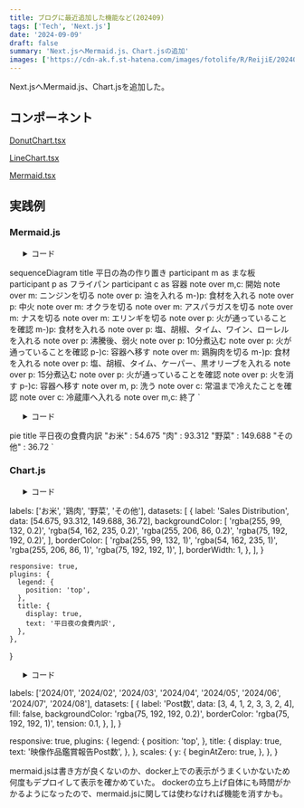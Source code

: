 ```yaml
---
title: ブログに最近追加した機能など(202409)
tags: ['Tech', 'Next.js']
date: '2024-09-09'
draft: false
summary: 'Next.jsへMermaid.js、Chart.jsの追加'
images: ['https://cdn-ak.f.st-hatena.com/images/fotolife/R/ReijiE/20240909/20240909131807.png']
---
```


Next.jsへMermaid.js、Chart.jsを追加した。

## コンポーネント

[DonutChart.tsx](https://github.com/reiji990/blog/blob/main/components/DonutChart.tsx)

[LineChart.tsx](https://github.com/reiji990/blog/blob/main/components/LineChart.tsx)

[Mermaid.tsx](https://github.com/reiji990/blog/blob/main/components/Mermaid.tsx)

## 実践例

### Mermaid.js

<ul>
    <details close>
        <summary>コード</summary>

```
export const sequenceDiagram = `
  sequenceDiagram title 平日の為の作り置き
  participant m as まな板
  participant p as フライパン
  participant c as 容器
note over m,c: 開始
note over m: ニンジンを切る
note over p: 油を入れる
m-)p: 食材を入れる
note over p: 中火
note over m: オクラを切る
note over m: アスパラガスを切る
note over m: ナスを切る
note over m: エリンギを切る
note over p: 火が通っていることを確認
m-)p: 食材を入れる
note over p: 塩、胡椒、タイム、ワイン、ローレルを入れる
note over p: 沸騰後、弱火
note over p: 10分煮込む
note over p: 火が通っていることを確認
p-)c: 容器へ移す
note over m: 鶏胸肉を切る
m-)p: 食材を入れる
note over p: 塩、胡椒、タイム、ケーパー、黒オリーブを入れる
note over p: 15分煮込む
note over p: 火が通っていることを確認
note over p: 火を消す
p-)c: 容器へ移す
note over m, p: 洗う
note over c: 常温まで冷えたことを確認
note over c: 冷蔵庫へ入れる
note over m,c: 終了
`

<Mermaid chart={sequenceDiagram} />
```

    </details>
</ul>

  sequenceDiagram title 平日の為の作り置き
  participant m as まな板
  participant p as フライパン
  participant c as 容器
note over m,c: 開始
note over m: ニンジンを切る
note over p: 油を入れる
m-)p: 食材を入れる
note over p: 中火
note over m: オクラを切る
note over m: アスパラガスを切る
note over m: ナスを切る
note over m: エリンギを切る
note over p: 火が通っていることを確認
m-)p: 食材を入れる
note over p: 塩、胡椒、タイム、ワイン、ローレルを入れる
note over p: 沸騰後、弱火
note over p: 10分煮込む
note over p: 火が通っていることを確認
p-)c: 容器へ移す
note over m: 鶏胸肉を切る
m-)p: 食材を入れる
note over p: 塩、胡椒、タイム、ケーパー、黒オリーブを入れる
note over p: 15分煮込む
note over p: 火が通っていることを確認
note over p: 火を消す
p-)c: 容器へ移す
note over m, p: 洗う
note over c: 常温まで冷えたことを確認
note over c: 冷蔵庫へ入れる
note over m,c: 終了
`

<Mermaid chart={sequenceDiagram} />

<ul>
    <details close>
        <summary>コード</summary>

```
export const pie = `
pie title 平日夜の食費内訳
    "お米" : 54.675
    "鶏肉" : 93.312
    "野菜" : 149.688
    "その他" : 36.72
`

<Mermaid chart={pie} />
```

    </details>
</ul>

pie title 平日夜の食費内訳
    "お米" : 54.675
    "肉" : 93.312
    "野菜" : 149.688
    "その他" : 36.72
`

<Mermaid chart={pie} />

### Chart.js

<ul>
    <details close>
        <summary>コード</summary>

```
export const data = {
labels: ['お米', '肉', '野菜', 'その他'],
      datasets: [
        {
          label: 'Sales Distribution',
          data: [54.675, 93.312, 149.688, 36.72],
          backgroundColor: [
            'rgba(255, 99, 132, 0.2)',
            'rgba(54, 162, 235, 0.2)',
            'rgba(255, 206, 86, 0.2)',
            'rgba(75, 192, 192, 0.2)',
          ],
          borderColor: [
            'rgba(255, 99, 132, 1)',
            'rgba(54, 162, 235, 1)',
            'rgba(255, 206, 86, 1)',
            'rgba(75, 192, 192, 1)',
          ],
      borderWidth: 1,
    },
  ],
}

export const options = {
    responsive: true,
    plugins: {
      legend: {
        position: 'top',
      },
      title: {
        display: true,
        text: '平日夜の食費内訳',
      },
    },
  }

<DonutChart data={data} options={options} />
```

    </details>
</ul>

labels: ['お米', '鶏肉', '野菜', 'その他'],
      datasets: [
        {
          label: 'Sales Distribution',
          data: [54.675, 93.312, 149.688, 36.72],
          backgroundColor: [
            'rgba(255, 99, 132, 0.2)',
            'rgba(54, 162, 235, 0.2)',
            'rgba(255, 206, 86, 0.2)',
            'rgba(75, 192, 192, 0.2)',
          ],
          borderColor: [
            'rgba(255, 99, 132, 1)',
            'rgba(54, 162, 235, 1)',
            'rgba(255, 206, 86, 1)',
            'rgba(75, 192, 192, 1)',
          ],
      borderWidth: 1,
    },
  ],
}

    responsive: true,
    plugins: {
      legend: {
        position: 'top',
      },
      title: {
        display: true,
        text: '平日夜の食費内訳',
      },
    },
  }

<DonutChart data={data} options={options} />

<ul>
    <details close>
        <summary>コード</summary>

```
export const data1 = {
  labels: ['2024/01', '2024/02', '2024/03', '2024/04', '2024/05', '2024/06', '2024/07', '2024/08'],
  datasets: [
    {
      label: 'Post数',
      data: [3, 4, 1, 2, 3, 3, 2, 4],
      fill: false,
      backgroundColor: 'rgba(75, 192, 192, 0.2)',
      borderColor: 'rgba(75, 192, 192, 1)',
      tension: 0.1,
    },
  ],
}

export const options1 = {
  responsive: true,
  plugins: {
    legend: {
      position: 'top',
    },
    title: {
      display: true,
      text: '映像作品鑑賞報告Post数',
    },
  },
  scales: {
    y: {
      beginAtZero: true,
    },
  },
}

<LineChart data={data1} options={options1} />
```

    </details>
</ul>

  labels: ['2024/01', '2024/02', '2024/03', '2024/04', '2024/05', '2024/06', '2024/07', '2024/08'],
  datasets: [
    {
      label: 'Post数',
      data: [3, 4, 1, 2, 3, 3, 2, 4],
      fill: false,
      backgroundColor: 'rgba(75, 192, 192, 0.2)',
      borderColor: 'rgba(75, 192, 192, 1)',
      tension: 0.1,
    },
  ],
}

  responsive: true,
  plugins: {
    legend: {
      position: 'top',
    },
    title: {
      display: true,
      text: '映像作品鑑賞報告Post数',
    },
  },
  scales: {
    y: {
      beginAtZero: true,
    },
  },
}

<LineChart data={data1} options={options1} />

mermaid.jsは書き方が良くないのか、docker上での表示がうまくいかないため何度もデプロイして表示を確かめていた。
dockerの立ち上げ自体にも時間がかかるようになったので、mermaid.jsに関しては使わなければ機能を消すかも。
